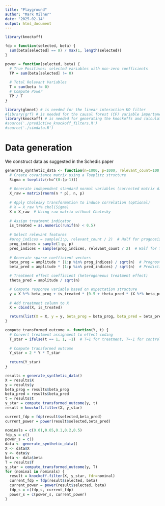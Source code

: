 ```yaml
---
title: "Playground"
author: "Mark Milner"
date: "2025-02-14"
output: html_document
---
```


```r
library(knockoff)
```

```r
fdp = function(selected, beta) {
  sum(beta[selected] == 0) / max(1, length(selected))
}
```

```r
power = function(selected, beta) {
  # True Positives: selected variables with non-zero coefficients
  TP = sum(beta[selected] != 0)
  
  # Total Relevant Variables
  T = sum(beta != 0)
  # Compute Power
  TP / T
}
```

```r
library(glmnet) # is needed for the linear interaction KO filter 
#library(grf) # is needed for the causal forest (CF) variable importance KO filter 
library(knockoff) # is needed for generating the knockoffs and calculating the threshold
#source('./predictive_knockoff_filters.R')
#source('./simdata.R') 
```



# Data generation

We construct data as suggested in the Schedis paper

```r
generate_synthetic_data <- function(n=1000, p=1000, relevant_count=100, amplitude=4.5, rho=0.25) {
  # Create covariance matrix using a Toeplitz structure
  Sigma = toeplitz(rho^(0:(p-1)))
  
  # Generate independent standard normal variables (corrected matrix dimensions)
  X_raw = matrix(rnorm(n * p), n, p)
  
  # Apply Cholesky transformation to induce correlation (optional)
  # X = X_raw %*% chol(Sigma)
  X = X_raw  # Using raw matrix without Cholesky
  
  # Assign treatment indicator
  is_treated = as.numeric(runif(n) < 0.5)
  
  # Select relevant features
  #prog_indices = sample(1:p, relevant_count / 2)  # Half for prognosis
  prog_indices = sample(1:p, p)
  pred_indices = sample(prog_indices, relevant_count / 2)  # Half for treatment heterogeneity
  
  # Generate sparse coefficient vectors
  beta_prog = amplitude * (1:p %in% prog_indices) / sqrt(n)  # Prognostic effects
  beta_pred = amplitude * (1:p %in% pred_indices) / sqrt(n)  # Predictive effects

  # Treatment effect coefficient (heterogeneous treatment effect)
  theta_pred = amplitude / sqrt(n)

  # Compute response variable based on expectation structure
  y = X %*% beta_prog + is_treated * (0.5 + theta_pred * (X %*% beta_pred)) + rnorm(n)
  
  # Add treatment column to X
  X = cbind(X, is_treated)  

  return(list(X = X, y = y, beta_prog = beta_prog, beta_pred = beta_pred, t = is_treated))
}

compute_transformed_outcome <- function(Y, t) {
  # Convert treatment assignment to effect coding
  T_star = ifelse(t == 1, 1, -1)  # T=1 for treatment, T=-1 for control
  
  # Compute transformed outcome
  Y_star = 2 * Y * T_star
  
  return(Y_star)
}

```

```r
results = generate_synthetic_data()
X = results$X
y = results$y
beta_prog = results$beta_prog
beta_pred = results$beta_pred
t = results$t
y_star = compute_transformed_outcome(y, t)
result = knockoff.filter(X, y_star)
```

```r
current_fdp = fdp(result$selected,beta_pred)
current_power = power(result$selected,beta_pred)
```






```r
nominals = c(0.01,0.05,0.1,0.2,0.5)
fdp_s = c()
power_s = c()
data <- generate_synthetic_data()
X <- data$X
y <- data$y
beta <- data$beta
T = results$T
y_star = compute_transformed_outcome(y, T)
for (nominal in nominals) {
  result = knockoff.filter(X, y_star, fdr=nominal)
  current_fdp = fdp(result$selected, beta)
  current_power = power(result$selected, beta)
  fdp_s = c(fdp_s, current_fdp)
  power_s = c(power_s, current_power)
}
```


